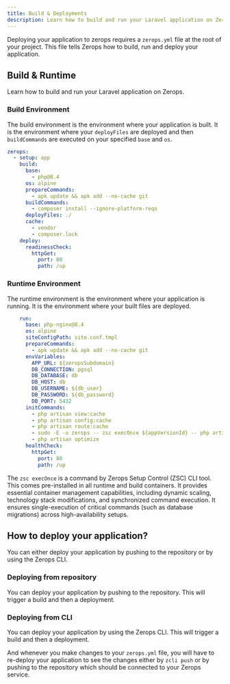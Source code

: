 ```yaml
---
title: Build & Deployments
description: Learn how to build and run your Laravel application on Zerops.
---
```


Deploying your application to zerops requires a `zerops.yml` file at the root of your project. This file tells Zerops how to build, run and deploy your application.

## Build & Runtime

Learn how to build and run your Laravel application on Zerops.

### Build Environment

The build environment is the environment where your application is built. It is the environment where your `deployFiles` are deployed and then `buildCommands` are executed on your specified `base` and `os`.

```yml
zerops:
  - setup: app
    build:
      base:
        - php@8.4
      os: alpine
      prepareCommands:
        - apk update && apk add --no-cache git
      buildCommands:
        - composer install --ignore-platform-reqs
      deployFiles: ./
      cache:
        - vendor
        - composer.lock
    deploy:
      readinessCheck:
        httpGet:
          port: 80
          path: /up
```

### Runtime Environment

The runtime environment is the environment where your application is running. It is the environment where your built files are deployed.

```yml
    run:
      base: php-nginx@8.4
      os: alpine
      siteConfigPath: site.conf.tmpl
      prepareCommands:
        - apk update && apk add --no-cache git
      envVariables:
        APP_URL: ${zeropsSubdomain}
        DB_CONNECTION: pgsql
        DB_DATABASE: db
        DB_HOST: db
        DB_USERNAME: ${db_user}
        DB_PASSWORD: ${db_password}
        DB_PORT: 5432
      initCommands:
        - php artisan view:cache
        - php artisan config:cache
        - php artisan route:cache
        - sudo -E -u zerops -- zsc execOnce ${appVersionId} -- php artisan migrate --force
        - php artisan optimize
      healthCheck:
        httpGet:
          port: 80
          path: /up
```

The `zsc execOnce` is a command by Zerops Setup Control (ZSC) CLI tool. This comes pre-installed in all runtime and build containers.
It provides essential container management capabilities, including dynamic scaling, technology stack
modifications, and synchronized command execution. It ensures single-execution of critical commands (such as database migrations) across high-availability
setups.


## How to deploy your application?

You can either deploy your application by pushing to the repository or by using the Zerops CLI.

### Deploying from repository

You can deploy your application by pushing to the repository. This will trigger a build and then a deployment.

### Deploying from CLI

You can deploy your application by using the Zerops CLI. This will trigger a build and then a deployment.

And whenever you make changes to your `zerops.yml` file, you will have to re-deploy your application to see the changes either by `zcli push` or by pushing to the repository which should be connected to your Zerops service.